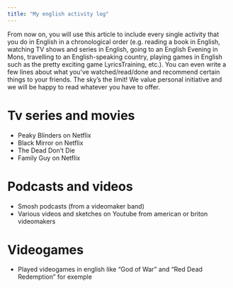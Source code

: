 ```yaml
---
title: "My english activity log"
---
```


From now on, you will use this article to include every single activity that you do in English in a chronological order (e.g. reading a book in English, watching TV shows and series in English, going to an English Evening in Mons, travelling to an English-speaking country, playing games in English such as the pretty exciting game LyricsTraining, etc.). You can even write a few lines about what you’ve watched/read/done and recommend certain things to your friends. The sky’s the limit! We value personal initiative and we will be happy to read whatever you have to offer.

# Tv series and movies
 
* Peaky Blinders on Netflix
* Black Mirror on Netflix
* The Dead Don't Die 
* Family Guy on Netflix

# Podcasts and videos

* Smosh podcasts (from a videomaker band)
* Various videos and sketches on Youtube from american or briton videomakers

# Videogames

* Played videogames in english like "God of War" and "Red Dead Redemption" for exemple
